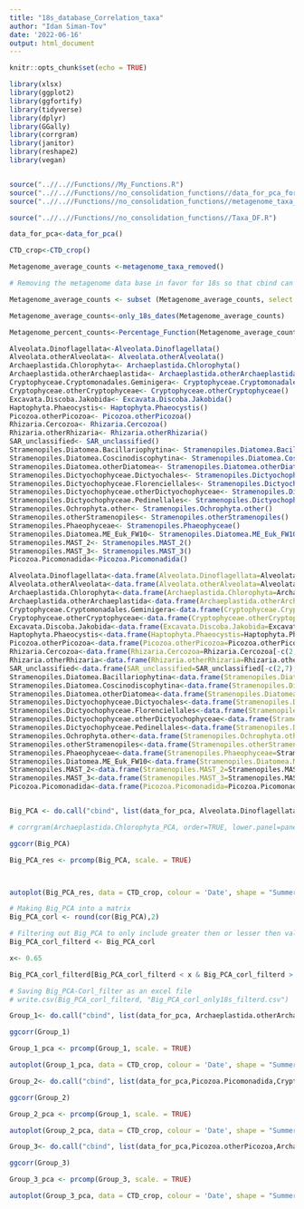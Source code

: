 ```yaml
---
title: "18s_database_Correlation_taxa"
author: "Idan Siman-Tov"
date: '2022-06-16'
output: html_document
---
```


```r
knitr::opts_chunk$set(echo = TRUE)
```




```r
library(xlsx)
library(ggplot2)
library(ggfortify)
library(tidyverse)
library(dplyr)
library(GGally)
library(corrgram)
library(janitor)
library(reshape2)
library(vegan)


source("..//..//Functions//My_Functions.R")
source("..//..//Functions//no_consolidation_functions//data_for_pca_formating.R")
source("..//..//Functions//no_consolidation_functions//metagenome_taxa_removed.R")

source("..//..//Functions//no_consolidation_functions//Taxa_DF.R")

```


```r
data_for_pca<-data_for_pca()
```

```r
CTD_crop<-CTD_crop()
```

```r
Metagenome_average_counts <-metagenome_taxa_removed()
```




 
```r
# Removing the metagenome data base in favor for 18s so that cbind can combine the two so that I can do correlations

Metagenome_average_counts <- subset (Metagenome_average_counts, select = -c(2,7))

```



```r
Metagenome_average_counts<-only_18s_dates(Metagenome_average_counts)
```

```r
Metagenome_percent_counts<-Percentage_Function(Metagenome_average_counts)
```





<!-- ```{r} -->
<!-- # Using an external xlsx file i made of percentages of taxa instead of counts -->
<!-- Metagenome_percent_counts <- read.xlsx("Metagenome_percent_counts.xlsx", sheetIndex=1, header= TRUE) -->

<!-- Metagenome_average_counts_intermidiary<- Metagenome_average_counts -->

<!-- Metagenome_average_counts_intermidiary[1:27,2:20]<-Metagenome_percent_counts[1:27,3:20] -->

<!-- Metagenome_percent_counts<-Metagenome_average_counts_intermidiary -->
<!-- ``` -->






```r


Alveolata.Dinoflagellata<-Alveolata.Dinoflagellata()
Alveolata.otherAlveolata<- Alveolata.otherAlveolata()
Archaeplastida.Chlorophyta<- Archaeplastida.Chlorophyta()
Archaeplastida.otherArchaeplastida<- Archaeplastida.otherArchaeplastida()
Cryptophyceae.Cryptomonadales.Geminigera<- Cryptophyceae.Cryptomonadales.Geminigera()
Cryptophyceae.otherCryptophyceae<- Cryptophyceae.otherCryptophyceae()
Excavata.Discoba.Jakobida<- Excavata.Discoba.Jakobida()
Haptophyta.Phaeocystis<- Haptophyta.Phaeocystis()
Picozoa.otherPicozoa<- Picozoa.otherPicozoa()
Rhizaria.Cercozoa<- Rhizaria.Cercozoa()
Rhizaria.otherRhizaria<- Rhizaria.otherRhizaria()
SAR_unclassified<- SAR_unclassified()
Stramenopiles.Diatomea.Bacillariophytina<- Stramenopiles.Diatomea.Bacillariophytina()
Stramenopiles.Diatomea.Coscinodiscophytina<- Stramenopiles.Diatomea.Coscinodiscophytina()
Stramenopiles.Diatomea.otherDiatomea<- Stramenopiles.Diatomea.otherDiatomea()
Stramenopiles.Dictyochophyceae.Dictyochales<- Stramenopiles.Dictyochophyceae.Dictyochales()
Stramenopiles.Dictyochophyceae.Florenciellales<- Stramenopiles.Dictyochophyceae.Florenciellales()
Stramenopiles.Dictyochophyceae.otherDictyochophyceae<- Stramenopiles.Dictyochophyceae.otherDictyochophyceae()
Stramenopiles.Dictyochophyceae.Pedinellales<- Stramenopiles.Dictyochophyceae.Pedinellales()
Stramenopiles.Ochrophyta.other<- Stramenopiles.Ochrophyta.other()
Stramenopiles.otherStramenopiles<- Stramenopiles.otherStramenopiles()
Stramenopiles.Phaeophyceae<- Stramenopiles.Phaeophyceae()
Stramenopiles.Diatomea.ME_Euk_FW10<- Stramenopiles.Diatomea.ME_Euk_FW10()
Stramenopiles.MAST_2<- Stramenopiles.MAST_2()
Stramenopiles.MAST_3<- Stramenopiles.MAST_3()
Picozoa.Picomonadida<-Picozoa.Picomonadida()

```



```r
Alveolata.Dinoflagellata<-data.frame(Alveolata.Dinoflagellata=Alveolata.Dinoflagellata[-c(2,7),])
Alveolata.otherAlveolata<-data.frame(Alveolata.otherAlveolata=Alveolata.otherAlveolata[-c(2,7),])
Archaeplastida.Chlorophyta<-data.frame(Archaeplastida.Chlorophyta=Archaeplastida.Chlorophyta[-c(2,7),])
Archaeplastida.otherArchaeplastida<-data.frame(Archaeplastida.otherArchaeplastida=Archaeplastida.otherArchaeplastida[-c(2,7),])
Cryptophyceae.Cryptomonadales.Geminigera<-data.frame(Cryptophyceae.Cryptomonadales.Geminigera=Cryptophyceae.Cryptomonadales.Geminigera[-c(2,7),])
Cryptophyceae.otherCryptophyceae<-data.frame(Cryptophyceae.otherCryptophyceae=Cryptophyceae.otherCryptophyceae[-c(2,7),])
Excavata.Discoba.Jakobida<-data.frame(Excavata.Discoba.Jakobida=Excavata.Discoba.Jakobida[-c(2,7),])
Haptophyta.Phaeocystis<-data.frame(Haptophyta.Phaeocystis=Haptophyta.Phaeocystis[-c(2,7),])
Picozoa.otherPicozoa<-data.frame(Picozoa.otherPicozoa=Picozoa.otherPicozoa[-c(2,7),])
Rhizaria.Cercozoa<-data.frame(Rhizaria.Cercozoa=Rhizaria.Cercozoa[-c(2,7),])
Rhizaria.otherRhizaria<-data.frame(Rhizaria.otherRhizaria=Rhizaria.otherRhizaria[-c(2,7),])
SAR_unclassified<-data.frame(SAR_unclassified=SAR_unclassified[-c(2,7),])
Stramenopiles.Diatomea.Bacillariophytina<-data.frame(Stramenopiles.Diatomea.Bacillariophytina=Stramenopiles.Diatomea.Bacillariophytina[-c(2,7),])
Stramenopiles.Diatomea.Coscinodiscophytina<-data.frame(Stramenopiles.Diatomea.Coscinodiscophytina=Stramenopiles.Diatomea.Coscinodiscophytina[-c(2,7),])
Stramenopiles.Diatomea.otherDiatomea<-data.frame(Stramenopiles.Diatomea.otherDiatomea=Stramenopiles.Diatomea.otherDiatomea[-c(2,7),])
Stramenopiles.Dictyochophyceae.Dictyochales<-data.frame(Stramenopiles.Dictyochophyceae.Dictyochales=Stramenopiles.Dictyochophyceae.Dictyochales[-c(2,7),])
Stramenopiles.Dictyochophyceae.Florenciellales<-data.frame(Stramenopiles.Dictyochophyceae.Florenciellales=Stramenopiles.Dictyochophyceae.Florenciellales[-c(2,7),])
Stramenopiles.Dictyochophyceae.otherDictyochophyceae<-data.frame(Stramenopiles.Dictyochophyceae.otherDictyochophyceae=Stramenopiles.Dictyochophyceae.otherDictyochophyceae[-c(2,7),])
Stramenopiles.Dictyochophyceae.Pedinellales<-data.frame(Stramenopiles.Dictyochophyceae.Pedinellales=Stramenopiles.Dictyochophyceae.Pedinellales[-c(2,7),])
Stramenopiles.Ochrophyta.other<-data.frame(Stramenopiles.Ochrophyta.other=Stramenopiles.Ochrophyta.other[-c(2,7),])
Stramenopiles.otherStramenopiles<-data.frame(Stramenopiles.otherStramenopiles=Stramenopiles.otherStramenopiles[-c(2,7),])
Stramenopiles.Phaeophyceae<-data.frame(Stramenopiles.Phaeophyceae=Stramenopiles.Phaeophyceae[-c(2,7),])
Stramenopiles.Diatomea.ME_Euk_FW10<-data.frame(Stramenopiles.Diatomea.ME_Euk_FW10=Stramenopiles.Diatomea.ME_Euk_FW10[-c(2,7),])
Stramenopiles.MAST_2<-data.frame(Stramenopiles.MAST_2=Stramenopiles.MAST_2[-c(2,7),])
Stramenopiles.MAST_3<-data.frame(Stramenopiles.MAST_3=Stramenopiles.MAST_3[-c(2,7),])
Picozoa.Picomonadida<-data.frame(Picozoa.Picomonadida=Picozoa.Picomonadida[-c(2,7),])



```






```r
Big_PCA <- do.call("cbind", list(data_for_pca, Alveolata.Dinoflagellata, Alveolata.otherAlveolata, Archaeplastida.Chlorophyta, Archaeplastida.otherArchaeplastida, Cryptophyceae.Cryptomonadales.Geminigera, Cryptophyceae.otherCryptophyceae, Excavata.Discoba.Jakobida, Haptophyta.Phaeocystis, Picozoa.otherPicozoa, Rhizaria.Cercozoa, Rhizaria.otherRhizaria, SAR_unclassified, Stramenopiles.Diatomea.Bacillariophytina, Stramenopiles.Diatomea.Coscinodiscophytina, Stramenopiles.Diatomea.otherDiatomea, Stramenopiles.Dictyochophyceae.Dictyochales, Stramenopiles.Dictyochophyceae.Florenciellales, Stramenopiles.Dictyochophyceae.otherDictyochophyceae, Stramenopiles.Dictyochophyceae.Pedinellales, Stramenopiles.Ochrophyta.other, Stramenopiles.otherStramenopiles, Stramenopiles.Phaeophyceae, Stramenopiles.Diatomea.ME_Euk_FW10, Stramenopiles.MAST_2, Stramenopiles.MAST_3, Picozoa.Picomonadida))
```



```r
# corrgram(Archaeplastida.Chlorophyta_PCA, order=TRUE, lower.panel=panel.shade, upper.panel=panel.cor, text.panel=panel.txt)
```




```r
ggcorr(Big_PCA)
```


```r
Big_PCA_res <- prcomp(Big_PCA, scale. = TRUE)



autoplot(Big_PCA_res, data = CTD_crop, colour = 'Date', shape = "Summer_Stage", loadings=TRUE, loadings.label=TRUE, loadings.label.size=4)
```


```r
# Making Big_PCA into a matrix
Big_PCA_corl <- round(cor(Big_PCA),2)
```

```r
# Filtering out Big_PCA to only include greater then or lesser then values
Big_PCA_corl_filterd <- Big_PCA_corl

x<- 0.65

Big_PCA_corl_filterd[Big_PCA_corl_filterd < x & Big_PCA_corl_filterd > -x] <- ""
```


```r
# Saving Big_PCA-Corl_filter as an excel file
# write.csv(Big_PCA_corl_filterd, "Big_PCA_corl_only18s_filterd.csv")
```












```r
Group_1<- do.call("cbind", list(data_for_pca, Archaeplastida.otherArchaeplastida,	Stramenopiles.Diatomea.Bacillariophytina,	Stramenopiles.Diatomea.Coscinodiscophytina,	Stramenopiles.Diatomea.otherDiatomea,	Stramenopiles.otherStramenopiles,	Stramenopiles.Dictyochophyceae.Dictyochales,	SAR_unclassified))
```


```r
ggcorr(Group_1)

Group_1_pca <- prcomp(Group_1, scale. = TRUE)

autoplot(Group_1_pca, data = CTD_crop, colour = 'Date', shape = "Summer_Stage", loadings=TRUE, loadings.label=TRUE, loadings.label.size=4, main="Group_1_PCA")
```







```r
Group_2<- do.call("cbind", list(data_for_pca,Picozoa.Picomonadida,Cryptophyceae.Cryptomonadales.Geminigera,Rhizaria.Cercozoa))
```


```r
ggcorr(Group_2)

Group_2_pca <- prcomp(Group_1, scale. = TRUE)

autoplot(Group_2_pca, data = CTD_crop, colour = 'Date', shape = "Summer_Stage", loadings=TRUE, loadings.label=TRUE, loadings.label.size=4.5, main="Group_2_pca")
```







```r
Group_3<- do.call("cbind", list(data_for_pca,Picozoa.otherPicozoa,Archaeplastida.Chlorophyta,Archaeplastida.otherArchaeplastida,Rhizaria.otherRhizaria))
```


```r
ggcorr(Group_3)

Group_3_pca <- prcomp(Group_3, scale. = TRUE)

autoplot(Group_3_pca, data = CTD_crop, colour = 'Date', shape = "Summer_Stage", loadings=TRUE, loadings.label=TRUE, loadings.label.size=4.5, main="Group_3_pca")
```
















































